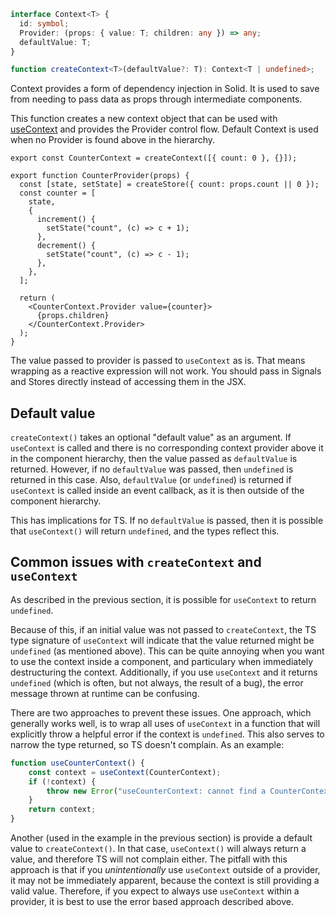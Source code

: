 <Title>createContext</Title>

```ts
interface Context<T> {
  id: symbol;
  Provider: (props: { value: T; children: any }) => any;
  defaultValue: T;
}

function createContext<T>(defaultValue?: T): Context<T | undefined>;
```

Context provides a form of dependency injection in Solid. It is used to save from needing to pass data as props through intermediate components.

This function creates a new context object that can be used with [useContext](/references/api-reference/component-apis/useContext) and provides the Provider control flow. Default Context is used when no Provider is found above in the hierarchy.

```tsx
export const CounterContext = createContext([{ count: 0 }, {}]);

export function CounterProvider(props) {
  const [state, setState] = createStore({ count: props.count || 0 });
  const counter = [
    state,
    {
      increment() {
        setState("count", (c) => c + 1);
      },
      decrement() {
        setState("count", (c) => c - 1);
      },
    },
  ];

  return (
    <CounterContext.Provider value={counter}>
      {props.children}
    </CounterContext.Provider>
  );
}
```

The value passed to provider is passed to `useContext` as is. That means wrapping as a reactive expression will not work. You should pass in Signals and Stores directly instead of accessing them in the JSX.

## Default value

`createContext()` takes an optional "default value" as an argument. If `useContext` is called and there is no corresponding
context provider above it in the component hierarchy, then the value passed as `defaultValue` is returned.
However, if no `defaultValue` was passed, then `undefined` is returned in this case. Also, `defaultValue` (or `undefined`) is
returned if `useContext` is called inside an event callback, as it is then outside of the component hierarchy.

This has implications for TS. If no `defaultValue` is passed, then it is possible that `useContext()` will return `undefined`,
and the types reflect this.

## Common issues with `createContext` and `useContext`

As described in the previous section, it is possible for `useContext` to return `undefined`.

Because of this, if an initial value was not passed to `createContext`, the TS type signature of `useContext` will indicate that
the value returned might be `undefined` (as mentioned above). This can be quite annoying when you want to use the context inside
a component, and particulary when immediately destructuring the context. Additionally, if you use `useContext` and it returns
`undefined` (which is often, but not always, the result of a bug), the error message thrown at runtime can be confusing.

There are two approaches to prevent these issues. One approach, which generally works well, is to wrap all uses of `useContext`
in a function that will explicitly throw a helpful error if the context is `undefined`. This also serves to narrow the type returned,
so TS doesn't complain. As an example:

```ts
function useCounterContext() {
    const context = useContext(CounterContext);
    if (!context) {
        throw new Error("useCounterContext: cannot find a CounterContext")
    }
    return context;
}
```

Another (used in the example in the previous section) is provide a default value to `createContext()`. In that case,
`useContext()` will always return a value, and therefore TS will not complain either. The pitfall with this approach is that if
you _unintentionally_ use `useContext` outside of a provider, it may not be immediately apparent, because the context is still
providing a valid value. Therefore, if you expect to always use `useContext` within a provider, it is best to use the error based
approach described above.
